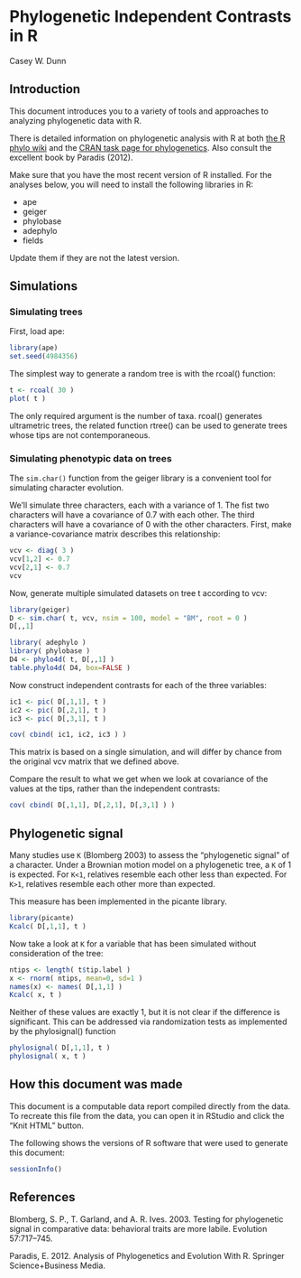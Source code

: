 
# Phylogenetic Independent Contrasts in R

Casey W. Dunn



## Introduction

This document introduces you to a variety of tools and approaches to analyzing 
phylogenetic data with R.

There is detailed information on phylogenetic analysis with R at both 
[the R phylo wiki](http://www.r-phylo.org/wiki/Main_Page) and the 
[CRAN task page for phylogenetics](http://cran.r-project.org/web/views/Phylogenetics.html).
Also consult the excellent book by Paradis (2012).

Make sure that you have the most recent version of R installed. For the 
analyses below, you will need to install the following libraries in R:


- ape
- geiger
- phylobase
- adephylo
- fields


Update them if they are not the latest version.

## Simulations
### Simulating trees

First, load ape:

```r
library(ape)
set.seed(4984356)
```

The simplest way to generate a random tree is with the rcoal() function:

```r
t <- rcoal( 30 )
plot( t )
```

The only required argument is the number of taxa. rcoal() generates ultrametric 
trees, the related function rtree() can be used to generate trees whose tips 
are not contemporaneous.


### Simulating phenotypic data on trees

The `sim.char()` function from the geiger library is a convenient tool for 
simulating character evolution. 

We'll simulate three characters, each with a variance of 1. The fist two 
characters will have a covariance of 0.7 with each other. The third characters 
will have a covariance of 0 with the other characters. First, make a 
variance-covariance matrix describes this relationship:

```r
vcv <- diag( 3 )
vcv[1,2] <- 0.7
vcv[2,1] <- 0.7
vcv
```

Now, generate multiple simulated datasets on tree t according to vcv:


```r
library(geiger)
D <- sim.char( t, vcv, nsim = 100, model = "BM", root = 0 )
D[,,1]
```


```r
library( adephylo )
library( phylobase )
D4 <- phylo4d( t, D[,,1] )
table.phylo4d( D4, box=FALSE )
```


\section{Independent contrasts}

Now construct independent contrasts for each of the three variables:

```r
ic1 <- pic( D[,1,1], t )
ic2 <- pic( D[,2,1], t )
ic3 <- pic( D[,3,1], t )

cov( cbind( ic1, ic2, ic3 ) )
```


This matrix is based on a single simulation, and will differ by chance from the 
original vcv matrix that we defined above. 


Compare the result to what we get when we look at covariance of the values at the tips, rather than the independent contrasts:


```r
cov( cbind( D[,1,1], D[,2,1], D[,3,1] ) )
```



## Phylogenetic signal

Many studies use `K` (Blomberg 2003) to assess the 
"phylogenetic signal" of a character. Under a Brownian motion model on a 
phylogenetic tree, a `K` of 1 is expected. For `K<1`, relatives resemble each 
other less than expected. For `K>1`, relatives resemble each 
other more than expected.

This measure has been implemented in the picante library. 


```r
library(picante)
Kcalc( D[,1,1], t )
```

Now take a look at `K` for a variable that has been simulated without 
consideration of the tree:

```r
ntips <- length( t$tip.label )
x <- rnorm( ntips, mean=0, sd=1 )
names(x) <- names( D[,1,1] ) 
Kcalc( x, t )
```

Neither of these values are exactly 1, but it is not clear if the difference 
is significant. This can be addressed via randomization tests as implemented 
by the phylosignal() function


```r
phylosignal( D[,1,1], t )
phylosignal( x, t )
```


## How this document was made
This document is a computable data report compiled directly from the data. 
To recreate this file from the data, you can open it in RStudio and click the "Knit HTML" button.


The following shows the versions of R software that were used to generate this 
document:

```r
sessionInfo()
```

## References

Blomberg, S. P., T. Garland, and A. R. Ives. 2003. Testing for phylogenetic signal in comparative data: behavioral traits are more labile. Evolution 57:717–745.

Paradis, E. 2012. Analysis of Phylogenetics and Evolution With R. Springer Science+Business Media.
